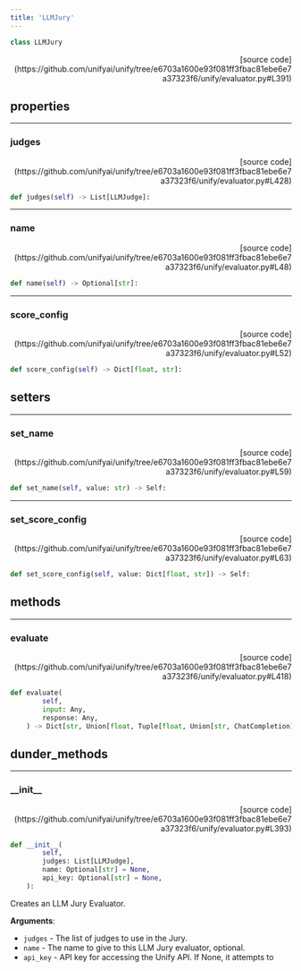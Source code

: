 ```yaml
---
title: 'LLMJury'
---
```


```python
class LLMJury
```

<p align="right">[source code](https://github.com/unifyai/unify/tree/e6703a1600e93f081ff3fbac81ebe6e7a37323f6/unify/evaluator.py#L391)</p>



## properties

---

### judges

<p align="right">[source code](https://github.com/unifyai/unify/tree/e6703a1600e93f081ff3fbac81ebe6e7a37323f6/unify/evaluator.py#L428)</p>

```python
def judges(self) -> List[LLMJudge]:
```



---

### name

<p align="right">[source code](https://github.com/unifyai/unify/tree/e6703a1600e93f081ff3fbac81ebe6e7a37323f6/unify/evaluator.py#L48)</p>

```python
def name(self) -> Optional[str]:
```



---

### score\_config

<p align="right">[source code](https://github.com/unifyai/unify/tree/e6703a1600e93f081ff3fbac81ebe6e7a37323f6/unify/evaluator.py#L52)</p>

```python
def score_config(self) -> Dict[float, str]:
```



## setters

---

### set\_name

<p align="right">[source code](https://github.com/unifyai/unify/tree/e6703a1600e93f081ff3fbac81ebe6e7a37323f6/unify/evaluator.py#L59)</p>

```python
def set_name(self, value: str) -> Self:
```



---

### set\_score\_config

<p align="right">[source code](https://github.com/unifyai/unify/tree/e6703a1600e93f081ff3fbac81ebe6e7a37323f6/unify/evaluator.py#L63)</p>

```python
def set_score_config(self, value: Dict[float, str]) -> Self:
```



## methods

---

### evaluate

<p align="right">[source code](https://github.com/unifyai/unify/tree/e6703a1600e93f081ff3fbac81ebe6e7a37323f6/unify/evaluator.py#L418)</p>

```python
def evaluate(
        self,
        input: Any,
        response: Any,
    ) -> Dict[str, Union[float, Tuple[float, Union[str, ChatCompletion]]]]:
```



## dunder_methods

---

### \_\_init\_\_

<p align="right">[source code](https://github.com/unifyai/unify/tree/e6703a1600e93f081ff3fbac81ebe6e7a37323f6/unify/evaluator.py#L393)</p>

```python
def __init__(
        self,
        judges: List[LLMJudge],
        name: Optional[str] = None,
        api_key: Optional[str] = None,
    ):
```

Creates an LLM Jury Evaluator.

**Arguments**:

- `judges` - The list of judges to use in the Jury.
- `name` - The name to give to this LLM Jury evaluator, optional.
- `api_key` - API key for accessing the Unify API. If None, it attempts to